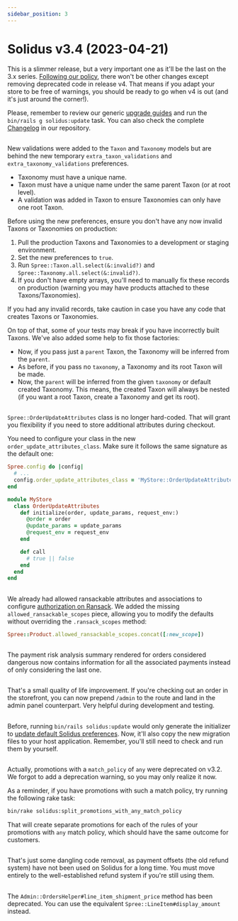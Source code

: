 ```yaml
---
sidebar_position: 3
---
```



# Solidus v3.4 (2023-04-21)

<MinimalRequirements ruby="2.7" rails="6.0" />

This is a slimmer release, but a very important one as it'll be the last on the 3.x series. [Following our policy](https://solidus.io/release_policy/#last_minor_before_major), there won't be other changes except removing deprecated code in release v4. That means if you adapt your store to be free of warnings, you should be ready to go when v4 is out (and it's just around the corner!).

Please, remember to review our generic [upgrade guides](/getting-started/upgrading-solidus.mdx) and run the `bin/rails g solidus:update` task. You can also check the complete [Changelog](https://github.com/solidusio/solidus/blob/v3.4/CHANGELOG.md) in our repository.

## <PRLink description="New taxon and taxonomy validations" number="4851" />

New validations were added to the `Taxon` and `Taxonomy` models but are behind the new temporary `extra_taxon_validations` and `extra_taxonomy_validations` preferences.

- Taxonomy must have a unique name.
- Taxon must have a unique name under the same parent Taxon (or at root level).
- A validation was added in Taxon to ensure Taxonomies can only have one root Taxon.

Before using the new preferences, ensure you don't have any now invalid Taxons or Taxonomies on production:

1. Pull the production Taxons and Taxonomies to a development or staging environment.
2. Set the new preferences to `true`.
3. Run `Spree::Taxon.all.select(&:invalid?)` and `Spree::Taxonomy.all.select(&:invalid?)`.
4. If you don't have empty arrays, you'll need to manually fix these records on production (warning you may have products attached to these Taxons/Taxonomies).

If you had any invalid records, take caution in case you have any code that creates Taxons or Taxonomies.

On top of that, some of your tests may break if you have incorrectly built Taxons. We've also added some help to fix those factories:

- Now, if you pass just a `parent` Taxon, the Taxonomy will be inferred from the `parent`.
- As before, if you pass no `taxonomy`, a Taxonomy and its root Taxon will be made.
- Now, the `parent` will be inferred from the given `taxonomy` or default created Taxonomy. This means, the created Taxon will always be nested (if you want a root Taxon, create a Taxonomy and get its root).

## <PRLink description="Configurable order update attributes class" number="4955" />

`Spree::OrderUpdateAttributes` class is no longer hard-coded. That will grant you flexibility if you need to store additional attributes during checkout.

You need to configure your class in the new `order_update_attributes_class`. Make sure it follows the same signature as the default one:

```ruby title="config/initializers/spree.rb"
Spree.config do |config|
  # ...
  config.order_update_attributes_class = 'MyStore::OrderUpdateAttributes'
end
```

```ruby title="app/models/my_store/order_update_attributes.rb"
module MyStore
  class OrderUpdateAttributes
    def initialize(order, update_params, request_env:)
      @order = order
      @update_params = update_params
      @request_env = request_env
    end

    def call
      # true || false
    end
  end
end
```

## <PRLink description="Configure allowed ransackable scopes" number="4956" />

We already had allowed ransackable attributes and associations to configure [authorization on Ransack](https://activerecord-hackery.github.io/ransack/going-further/other-notes/#authorization-allowlistingdenylisting). We added the missing `allowed_ransackable_scopes` piece, allowing you to modify the defaults without overriding the `.ransack_scopes` method:

```ruby
Spree::Product.allowed_ransackable_scopes.concat([:new_scope])
```

## <PRLink description="Improvements for the risk analysis report" number="4883" />

The payment risk analysis summary rendered for orders considered dangerous now contains information for all the associated payments instead of only considering the last one.

## <PRLink description="Easily change from frontend to admin view for an order" number="4886" />

That's a small quality of life improvement. If you're checking out an order in the storefront, you can now prepend `/admin` to the route and land in the admin panel counterpart. Very helpful during development and testing.

## <PRLink description="All-encompassing update task" number="4957" />

Before, running `bin/rails solidus:update` would only generate the initializer to [update default Solidus preferences](../getting-started/upgrading-solidus#updating-preferences]). Now, it'll also copy the new migration files to your host application. Remember, you'll still need to check and run them by yourself.

## <PRLink description="Deprecate promotions with an `any` policy" number="4991" />

Actually, promotions with a `match_policy` of `any` were deprecated on v3.2. We forgot to add a deprecation warning, so you may only realize it now.

As a reminder, if you have promotions with such a match policy, try running the following rake task:

```bash
bin/rake solidus:split_promotions_with_any_match_policy
```

That will create separate promotions for each of the rules of your promotions with `any` match policy, which should have the same outcome for customers.

## <PRLink description="Deprecation of payment offsets" number="5008" />

That's just some dangling code removal, as payment offsets (the old refund system) have not been used on Solidus for a long time. You must move entirely to the well-established refund system if you're still using them.

## <PRLink description="Deprecated `#line_item_shipment_price`" number="4876" />

The `Admin::OrdersHelper#line_item_shipment_price` method has been deprecated. You can use the equivalent `Spree::LineItem#display_amount` instead.
